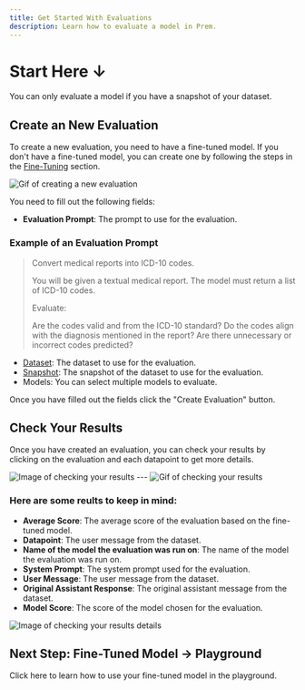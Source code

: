 ```yaml
---
title: Get Started With Evaluations
description: Learn how to evaluate a model in Prem.
---
```


# Start Here ↓
<Note>
    You can only evaluate a model if you have a snapshot of your dataset.
</Note>

## Create an New Evaluation
To create a new evaluation, you need to have a fine-tuned model. If you don't have a fine-tuned model, you can create one by following the steps in the [Fine-Tuning](/finetuning/overview) section.

<img src="https://static.premai.io/prem-saas-docs/evaluations/get-started/step-1-create-evaluations.gif" alt="Gif of creating a new evaluation" />

You need to fill out the following fields:

- **Evaluation Prompt**: The prompt to use for the evaluation.

### Example of an Evaluation Prompt

> Convert medical reports into ICD-10 codes.
>
> You will be given a textual medical report. The model must return a list of ICD-10 codes.
>
> Evaluate:
>
> Are the codes valid and from the ICD-10 standard?
> Do the codes align with the diagnosis mentioned in the report?
> Are there unnecessary or incorrect codes predicted?

- [Dataset](/datasets/overview): The dataset to use for the evaluation.
- [Snapshot](/datasets/create-snapshot): The snapshot of the dataset to use for the evaluation.
-  Models: You can select multiple models to evaluate.

Once you have filled out the fields click the "Create Evaluation" button.

## Check Your Results

Once you have created an evaluation, you can check your results by clicking on the evaluation and each datapoint to get more details.

<img src="https://static.premai.io/prem-saas-docs/evaluations/get-started/step-2-check-results.png" alt="Image of checking your results" />
---

<img src="https://static.premai.io/prem-saas-docs/evaluations/get-started/step-2-check-results.gif" alt="Gif of checking your results" />

### Here are some reults to keep in mind:
- **Average Score**: The average score of the evaluation based on the fine-tuned model.
- **Datapoint**: The user message from the dataset.
- **Name of the model the evaluation was run on**: The name of the model the evaluation was run on.
- **System Prompt**: The system prompt used for the evaluation.
- **User Message**: The user message from the dataset.
- **Original Assistant Response**: The original assistant message from the dataset.
- **Model Score**: The score of the model chosen for the evaluation.
<img src="https://static.premai.io/prem-saas-docs/evaluations/get-started/step-3-evaluation-result-details.png" alt="Image of checking your results details" />


## Next Step: Fine-Tuned Model → Playground

<Card title="Fine-Tuned Model → Playground" icon="play" href="/playground/overview">
    Click here to learn how to use your fine-tuned model in the playground.
</Card>

